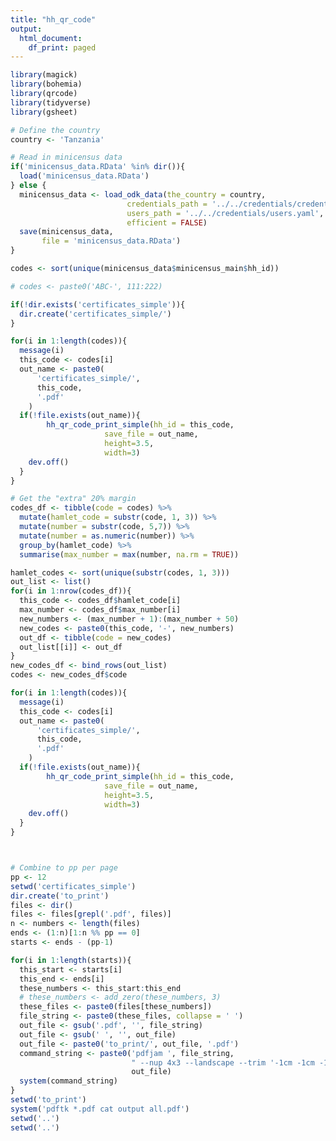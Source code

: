 ```yaml
---
title: "hh_qr_code"
output:
  html_document:
    df_print: paged
---
```


```r
library(magick)
library(bohemia)
library(qrcode)
library(tidyverse)
library(gsheet)

# Define the country
country <- 'Tanzania'

# Read in minicensus data
if('minicensus_data.RData' %in% dir()){
  load('minicensus_data.RData')
} else {
  minicensus_data <- load_odk_data(the_country = country,
                          credentials_path = '../../credentials/credentials.yaml', # request from Databrew
                          users_path = '../../credentials/users.yaml', # request from Databrew
                          efficient = FALSE)
  save(minicensus_data,
       file = 'minicensus_data.RData')
}

codes <- sort(unique(minicensus_data$minicensus_main$hh_id))

# codes <- paste0('ABC-', 111:222)

if(!dir.exists('certificates_simple')){
  dir.create('certificates_simple/')
}

for(i in 1:length(codes)){
  message(i)
  this_code <- codes[i]
  out_name <- paste0(
      'certificates_simple/',
      this_code,
      '.pdf'
    )
  if(!file.exists(out_name)){
        hh_qr_code_print_simple(hh_id = this_code,
                     save_file = out_name,
                     height=3.5,
                     width=3)
    dev.off()
  }  
}

# Get the "extra" 20% margin
codes_df <- tibble(code = codes) %>%
  mutate(hamlet_code = substr(code, 1, 3)) %>%
  mutate(number = substr(code, 5,7)) %>%
  mutate(number = as.numeric(number)) %>%
  group_by(hamlet_code) %>%
  summarise(max_number = max(number, na.rm = TRUE))

hamlet_codes <- sort(unique(substr(codes, 1, 3)))
out_list <- list()
for(i in 1:nrow(codes_df)){
  this_code <- codes_df$hamlet_code[i]
  max_number <- codes_df$max_number[i]
  new_numbers <- (max_number + 1):(max_number + 50)
  new_codes <- paste0(this_code, '-', new_numbers)
  out_df <- tibble(code = new_codes)
  out_list[[i]] <- out_df
}
new_codes_df <- bind_rows(out_list)
codes <- new_codes_df$code

for(i in 1:length(codes)){
  message(i)
  this_code <- codes[i]
  out_name <- paste0(
      'certificates_simple/',
      this_code,
      '.pdf'
    )
  if(!file.exists(out_name)){
        hh_qr_code_print_simple(hh_id = this_code,
                     save_file = out_name,
                     height=3.5,
                     width=3)
    dev.off()
  }  
}



# Combine to pp per page
pp <- 12
setwd('certificates_simple')
dir.create('to_print')
files <- dir()
files <- files[grepl('.pdf', files)]
n <- numbers <- length(files)
ends <- (1:n)[1:n %% pp == 0]
starts <- ends - (pp-1)

for(i in 1:length(starts)){
  this_start <- starts[i]
  this_end <- ends[i]
  these_numbers <- this_start:this_end
  # these_numbers <- add_zero(these_numbers, 3)
  these_files <- paste0(files[these_numbers])
  file_string <- paste0(these_files, collapse = ' ')
  out_file <- gsub('.pdf', '', file_string)
  out_file <- gsub(' ', '', out_file)
  out_file <- paste0('to_print/', out_file, '.pdf')
  command_string <- paste0('pdfjam ', file_string,
                           " --nup 4x3 --landscape --trim '-1cm -1cm -1cm -1cm' --frame true --outfile ",
                           out_file)
  system(command_string)
}
setwd('to_print')
system('pdftk *.pdf cat output all.pdf')
setwd('..')
setwd('..')

```